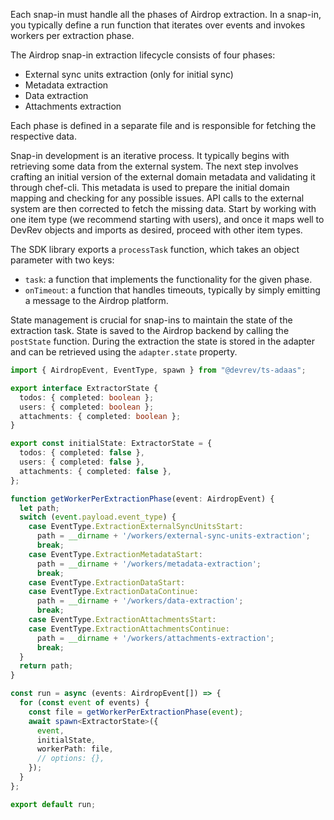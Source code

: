 Each snap-in must handle all the phases of Airdrop extraction. In a snap-in, you typically define a run
function that iterates over events and invokes workers per extraction phase.

The Airdrop snap-in extraction lifecycle consists of four phases: 
* External sync units extraction (only for initial sync)
* Metadata extraction
* Data extraction  
* Attachments extraction

Each phase is defined in a separate file and is responsible for fetching the respective data.

<Note>
  Snap-in development is an iterative process.
  It typically begins with retrieving some data from the external system. 
  The next step involves crafting an initial version of the external domain metadata and validating it through chef-cli. 
  This metadata is used to prepare the initial domain mapping and checking for any possible issues.
  API calls to the external system are then corrected to fetch the missing data.
  Start by working with one item type (we recommend starting with users), and once it maps well to DevRev objects and imports as desired, proceed with other item types.
</Note>

The SDK library exports a `processTask` function, which takes an object parameter with two keys:
* `task`: a function that implements the functionality for the given phase.
* `onTimeout`: a function that handles timeouts, typically by simply emitting a message to the Airdrop platform.

State management is crucial for snap-ins to maintain the state of the extraction task.
State is saved to the Airdrop backend by calling the `postState` function.
During the extraction the state is stored in the adapter and can be retrieved using the `adapter.state` property.

```typescript
import { AirdropEvent, EventType, spawn } from "@devrev/ts-adaas";

export interface ExtractorState {
  todos: { completed: boolean };
  users: { completed: boolean };
  attachments: { completed: boolean };
}

export const initialState: ExtractorState = {
  todos: { completed: false },
  users: { completed: false },
  attachments: { completed: false },
};

function getWorkerPerExtractionPhase(event: AirdropEvent) {
  let path;
  switch (event.payload.event_type) {
    case EventType.ExtractionExternalSyncUnitsStart:
      path = __dirname + '/workers/external-sync-units-extraction';
      break;
    case EventType.ExtractionMetadataStart:
      path = __dirname + '/workers/metadata-extraction';
      break;
    case EventType.ExtractionDataStart:
    case EventType.ExtractionDataContinue:
      path = __dirname + '/workers/data-extraction';
      break;
    case EventType.ExtractionAttachmentsStart:
    case EventType.ExtractionAttachmentsContinue:
      path = __dirname + '/workers/attachments-extraction';
      break;
  }
  return path;
}

const run = async (events: AirdropEvent[]) => {
  for (const event of events) {
    const file = getWorkerPerExtractionPhase(event);
    await spawn<ExtractorState>({
      event,
      initialState,
      workerPath: file,
      // options: {},
    });
  }
};

export default run;
```
